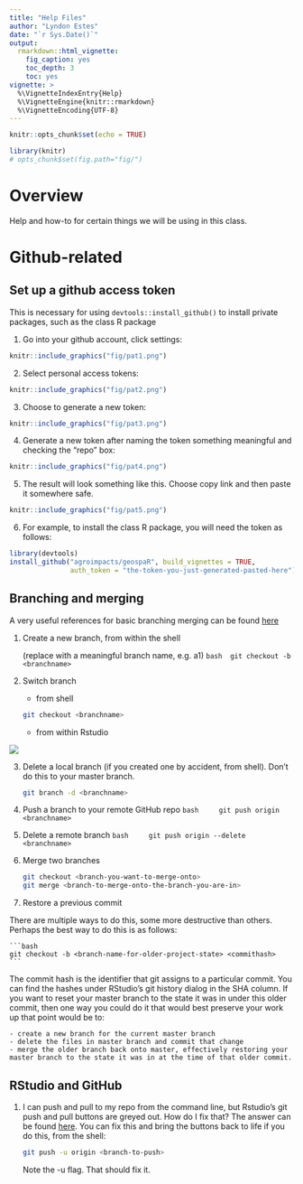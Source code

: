 ```yaml
---
title: "Help Files"
author: "Lyndon Estes"
date: "`r Sys.Date()`"
output:
  rmarkdown::html_vignette:
    fig_caption: yes
    toc_depth: 3
    toc: yes
vignette: >
  %\VignetteIndexEntry{Help}
  %\VignetteEngine{knitr::rmarkdown}
  %\VignetteEncoding{UTF-8}
---
```



```r
knitr::opts_chunk$set(echo = TRUE)
```

```r
library(knitr)
# opts_chunk$set(fig.path="fig/")
```

# Overview
Help and how-to for certain things we will be using in this class.


# Github-related
## Set up a github access token

This is necessary for using `devtools::install_github()` to install private packages, such as the class R package

1. Go into your github account, click settings:

```r
knitr::include_graphics("fig/pat1.png")
```

2. Select personal access tokens:

```r
knitr::include_graphics("fig/pat2.png")
```

3. Choose to generate a new token:

```r
knitr::include_graphics("fig/pat3.png")
```

4. Generate a new token after naming the token something meaningful and checking the "repo" box:

```r
knitr::include_graphics("fig/pat4.png")
```

5. The result will look something like this. Choose copy link and then paste it somewhere safe. 
```r
knitr::include_graphics("fig/pat5.png")
```

6. For example, to install the class R package, you will need the token as follows: 
```r
library(devtools)
install_github("agroimpacts/geospaR", build_vignettes = TRUE, 
               auth_token = "the-token-you-just-generated-pasted-here"))

```

## Branching and merging

A very useful references for basic branching merging can be found [here](https://git-scm.com/book/en/v2/Git-Branching-Basic-Branching-and-Merging)

1. Create a new branch, from within the shell

    (replace <branchname> with a meaningful branch name, e.g. a1)
    ```bash
    git checkout -b <branchname>
    ```

2. Switch branch

    - from shell
    
    ```bash
    git checkout <branchname>
    ```

    - from within Rstudio
    
![](fig/branches.png)


3. Delete a local branch (if you created one by accident, from shell). Don't do this to your master branch. 

    ```bash
    git branch -d <branchname>
    ```


4. Push a branch to your remote GitHub repo
    ```bash
    git push origin <branchname>
    ```

5. Delete a remote branch
    ```bash
    git push origin --delete <branchname>
    ```

6. Merge two branches

    ```bash
    git checkout <branch-you-want-to-merge-onto>
    git merge <branch-to-merge-onto-the-branch-you-are-in>
    
    ```

7. Restore a previous commit

There are multiple ways to do this, some more destructive than others. Perhaps the best way to do this is as follows: 

    ```bash
    git checkout -b <branch-name-for-older-project-state> <commithash>
    ```

The commit hash is the identifier that git assigns to a particular commit. You can find the hashes under RStudio's git history dialog in the SHA column. If you want to reset your master branch to the state it was in under this older commit, then one way you could do it that would best preserve your work up that point would be to: 
    
    - create a new branch for the current master branch
    - delete the files in master branch and commit that change
    - merge the older branch back onto master, effectively restoring your master branch to the state it was in at the time of that older commit.
    
## RStudio and GitHub

1. I can push and pull to my repo from the command line, but Rstudio's git push and pull buttons are greyed out. How do I fix that? The answer can be found [here](https://landeco2point0.wordpress.com/2014/07/22/things-i-forget-pushpull-greyed-out-in-rstudio/). You can fix this and bring the buttons back to life if you do this, from the shell:

    ```bash
    git push -u origin <branch-to-push>
    ```
    
    Note the -u flag. That should fix it. 


